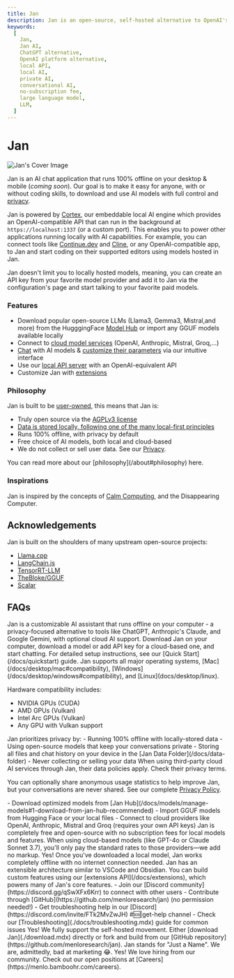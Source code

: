 ```yaml
---
title: Jan
description: Jan is an open-source, self-hosted alternative to OpenAI's platform - build and run AI on your own desktop or server.
keywords:
  [
    Jan,
    Jan AI,
    ChatGPT alternative,
    OpenAI platform alternative,
    local API,
    local AI,
    private AI,
    conversational AI,
    no-subscription fee,
    large language model,
    LLM,
  ]
---
```



# Jan

![Jan's Cover Image](./_assets/jan-app.png)


Jan is an AI chat application that runs 100% offline on your desktop & mobile (*coming soon*). Our goal is to
make it easy for anyone, with or without coding skills, to download and use AI models with full control and
[privacy](https://www.reuters.com/legal/legalindustry/privacy-paradox-with-ai-2023-10-31/).

Jan is powered by [Cortex](https://cortex.so/), our embeddable local AI engine which provides an OpenAI-compatible
API that can run in the background at `https://localhost:1337` (or a custom port). This enables you to power other
applications running locally with AI capabilities. For example, you can connect tools like [Continue.dev](https://jan.ai/integrations/coding/vscode)
and [Cline](https://cline.bot/), or any OpenAI-compatible app, to Jan and start coding on their supported editors using
models hosted in Jan.

Jan doesn't limit you to locally hosted models, meaning, you can create an API key from your favorite model provider
and add it to Jan via the configuration's page and start talking to your favorite paid models.

### Features

- Download popular open-source LLMs (Llama3, Gemma3, Mistral,and more) from the HugggingFace [Model Hub](./docs/models/manage-models.mdx)
or import any GGUF models available locally
- Connect to [cloud model services](/docs/remote-models/openai) (OpenAI, Anthropic, Mistral, Groq,...)
- [Chat](./docs/threads.mdx) with AI models & [customize their parameters](./docs/models/model-parameters.mdx) via our
intuitive interface
- Use our [local API server](https://jan.ai/api-reference) with an OpenAI-equivalent API
- Customize Jan with [extensions](/docs/extensions)

### Philosophy

Jan is built to be [user-owned](about#-user-owned), this means that Jan is:
- Truly open source via the [AGPLv3 license](https://github.com/menloresearch/jan/blob/dev/LICENSE)
- [Data is stored locally, following one of the many local-first principles](https://www.inkandswitch.com/local-first)
- Runs 100% offline, with privacy by default
- Free choice of AI models, both local and cloud-based
- We do not collect or sell user data. See our [Privacy](/privacy).

<Callout>
  You can read more about our [philosophy](/about#philosophy) here.
</Callout>

### Inspirations

Jan is inspired by the concepts of [Calm Computing](https://en.wikipedia.org/wiki/Calm_technology), and the Disappearing Computer.

## Acknowledgements

Jan is built on the shoulders of many upstream open-source projects:

- [Llama.cpp](https://github.com/ggerganov/llama.cpp/blob/master/LICENSE)
- [LangChain.js](https://github.com/langchain-ai/langchainjs/blob/main/LICENSE)
- [TensorRT-LLM](https://github.com/NVIDIA/TensorRT-LLM/blob/main/LICENSE)
- [TheBloke/GGUF](https://huggingface.co/TheBloke)
- [Scalar](https://github.com/scalar/scalar)

## FAQs

<FAQBox title="What is Jan?">
  Jan is a customizable AI assistant that runs offline on your computer - a privacy-focused alternative to tools like
  ChatGPT, Anthropic's Claude, and Google Gemini, with optional cloud AI support.
</FAQBox>

<FAQBox title="How do I get started with Jan?">
  Download Jan on your computer, download a model or add API key for a cloud-based one, and start chatting. For
  detailed setup instructions, see our [Quick Start](/docs/quickstart) guide.
</FAQBox>

<FAQBox title="Is Jan compatible with my system?">
  Jan supports all major operating systems, [Mac](/docs/desktop/mac#compatibility), [Windows](/docs/desktop/windows#compatibility),
  and [Linux](docs/desktop/linux).

  Hardware compatibility includes:
  - NVIDIA GPUs (CUDA)
  - AMD GPUs (Vulkan)
  - Intel Arc GPUs (Vulkan)
  - Any GPU with Vulkan support
</FAQBox>

<FAQBox title="How does Jan protect my privacy?">
  Jan prioritizes privacy by:
  - Running 100% offline with locally-stored data
  - Using open-source models that keep your conversations private
  - Storing all files and chat history on your device in the [Jan Data Folder](/docs/data-folder)
  - Never collecting or selling your data

  <Callout type="warning">
    When using third-party cloud AI services through Jan, their data policies apply. Check their privacy terms.
  </Callout>

  You can optionally share anonymous usage statistics to help improve Jan, but your conversations are never
  shared. See our complete [Privacy Policy](./docs/privacy.mdx).
</FAQBox>

<FAQBox title="What models can I use with Jan?">
  - Download optimized models from [Jan Hub](/docs/models/manage-models#1-download-from-jan-hub-recommended)
  - Import GGUF models from Hugging Face or your local files
  - Connect to cloud providers like OpenAI, Anthropic, Mistral and Groq (requires your own API keys)
</FAQBox>

<FAQBox title="Is Jan really free? What's the catch?">
  Jan is completely free and open-source with no subscription fees for local models and features. When using cloud-based
  models (like GPT-4o or Claude Sonnet 3.7), you'll only pay the standard rates to those providers—we add no markup.
</FAQBox>

<FAQBox title="Can I use Jan offline?">
  Yes! Once you've downloaded a local model, Jan works completely offline with no internet connection needed.
</FAQBox>

<FAQBox title="How can I customize or extend Jan?">
  Jan has an extensible architecture similar to VSCode and Obsidian. You can build custom features using our
  [extensions API](/docs/extensions), which powers many of Jan's core features.
</FAQBox>

<FAQBox title="How can I contribute or get community help?">
  - Join our [Discord community](https://discord.gg/qSwXFx6Krr) to connect with other users
  - Contribute through [GitHub](https://github.com/menloresearch/jan) (no permission needed!)
  - Get troubleshooting help in our [Discord](https://discord.com/invite/FTk2MvZwJH) #🆘|get-help channel
  - Check our [Troubleshooting](./docs/troubleshooting.mdx) guide for common issues
</FAQBox>

<FAQBox title="Can I self-host Jan?">
  Yes! We fully support the self-hosted movement. Either [download Jan](./download.mdx) directly or fork and build
  from our [GitHub repository](https://github.com/menloresearch/jan).
</FAQBox>

<FAQBox title="What does Jan stand for?">
  Jan stands for "Just a Name". We are, admittedly, bad at marketing 😂.
</FAQBox>

<FAQBox title="Are you hiring?">
  Yes! We love hiring from our community. Check out our open positions at [Careers](https://menlo.bamboohr.com/careers).
</FAQBox>

